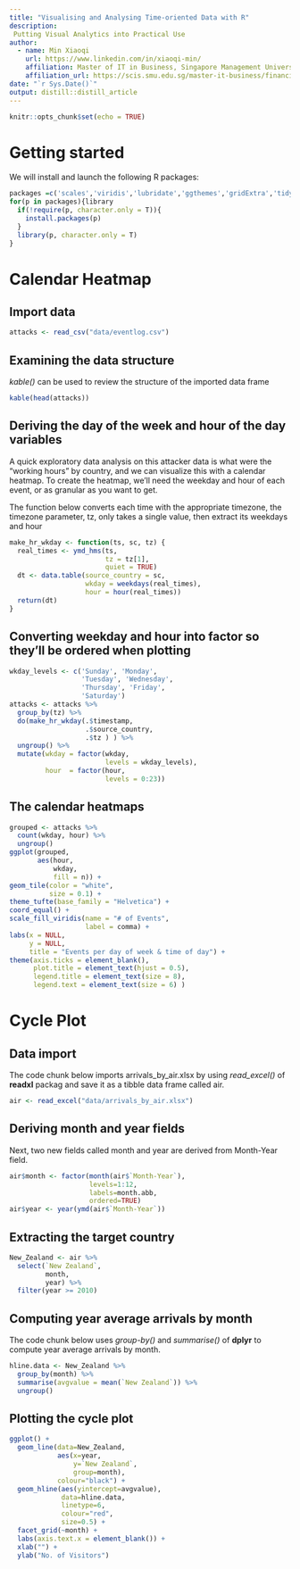 ```yaml
---
title: "Visualising and Analysing Time-oriented Data with R"
description:
 Putting Visual Analytics into Practical Use
author:
  - name: Min Xiaoqi 
    url: https://www.linkedin.com/in/xiaoqi-min/
    affiliation: Master of IT in Business, Singapore Management University
    affiliation_url: https://scis.smu.edu.sg/master-it-business/financial-technology-and-analytics-track
date: "`r Sys.Date()`"
output: distill::distill_article
---
```


```r
knitr::opts_chunk$set(echo = TRUE)
```

# Getting started 

We will install and launch the following R packages:

```r
packages =c('scales','viridis','lubridate','ggthemes','gridExtra','tidyverse','readxl','knitr','data.table','dplyr')
for(p in packages){library
  if(!require(p, character.only = T)){
    install.packages(p)
  }
  library(p, character.only = T)
}
```

# Calendar Heatmap

## Import data 

```r
attacks <- read_csv("data/eventlog.csv")
```

## Examining the data structure 

*kable()* can be used to review the structure of the imported data frame

```r
kable(head(attacks))
```


## Deriving the day of the week and hour of the day variables 

A quick exploratory data analysis on this attacker data is what were the "working hours" by country, and we can visualize this with a calendar heatmap. To create the heatmap, we'll need the weekday and hour of each event, or as granular as you want to get.

The function below converts each time with the appropriate timezone, the timezone parameter, tz, only takes a single value, then extract its weekdays and hour

```r
make_hr_wkday <- function(ts, sc, tz) {
  real_times <- ymd_hms(ts, 
                        tz = tz[1], 
                        quiet = TRUE)
  dt <- data.table(source_country = sc,
                   wkday = weekdays(real_times),
                   hour = hour(real_times))
  return(dt)
}
```

## Converting weekday and hour into factor so they'll be ordered when plotting

```r
wkday_levels <- c('Sunday', 'Monday', 
                  'Tuesday', 'Wednesday', 
                  'Thursday', 'Friday', 
                  'Saturday')
attacks <- attacks %>%
  group_by(tz) %>%
  do(make_hr_wkday(.$timestamp, 
                   .$source_country, 
                   .$tz ) ) %>% 
  ungroup() %>% 
  mutate(wkday = factor(wkday, 
                        levels = wkday_levels),
         hour  = factor(hour, 
                        levels = 0:23))
```

## The calendar heatmaps 
```r
grouped <- attacks %>% 
  count(wkday, hour) %>% 
  ungroup()
ggplot(grouped, 
       aes(hour, 
           wkday, 
           fill = n)) + 
geom_tile(color = "white", 
          size = 0.1) + 
theme_tufte(base_family = "Helvetica") + 
coord_equal() + 
scale_fill_viridis(name = "# of Events", 
                   label = comma) + 
labs(x = NULL, 
     y = NULL, 
     title = "Events per day of week & time of day") +
theme(axis.ticks = element_blank(),
      plot.title = element_text(hjust = 0.5),
      legend.title = element_text(size = 8),
      legend.text = element_text(size = 6) )

```


# Cycle Plot 

## Data import

The code chunk below imports arrivals_by_air.xlsx by using *read_excel()* of **readxl** packag and save it as a tibble data frame called air.

```r
air <- read_excel("data/arrivals_by_air.xlsx")
```

## Deriving month and year fields

Next, two new fields called month and year are derived from Month-Year field.

```r
air$month <- factor(month(air$`Month-Year`), 
                    levels=1:12, 
                    labels=month.abb, 
                    ordered=TRUE) 
air$year <- year(ymd(air$`Month-Year`))
```

## Extracting the target country

```r
New_Zealand <- air %>% 
  select(`New Zealand`, 
         month, 
         year) %>%
  filter(year >= 2010)
```

## Computing year average arrivals by month 

The code chunk below uses *group-by()* and *summarise()* of **dplyr** to compute year average arrivals by month.

```r
hline.data <- New_Zealand %>% 
  group_by(month) %>%
  summarise(avgvalue = mean(`New Zealand`)) %>%
  ungroup()
```

## Plotting the cycle plot 

```r
ggplot() + 
  geom_line(data=New_Zealand,
            aes(x=year, 
                y=`New Zealand`, 
                group=month), 
            colour="black") +
  geom_hline(aes(yintercept=avgvalue), 
             data=hline.data, 
             linetype=6, 
             colour="red", 
             size=0.5) + 
  facet_grid(~month) +
  labs(axis.text.x = element_blank()) +
  xlab("") +
  ylab("No. of Visitors")
```

